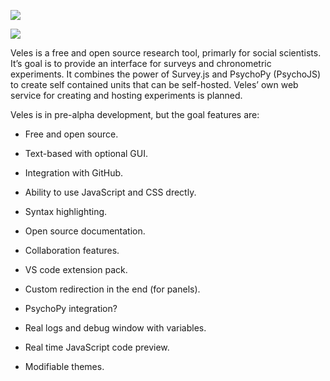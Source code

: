 ::: logo
::: light-mode
![](./figs/Veles-logo.svg)
:::

::: dark-mode
![](./figs/Veles-logo-white.svg)
:::
:::

Veles is a free and open source research tool, primarly for social scientists. It's goal is to provide an interface for surveys and chronometric experiments. It combines the power of Survey.js and PsychoPy (PsychoJS) to create self contained units that can be self-hosted. Veles' own web service for creating and hosting experiments is planned.

Veles is in pre-alpha development, but the goal features are:

-   Free and open source.

-   Text-based with optional GUI.

-   Integration with GitHub.

-   Ability to use JavaScript and CSS drectly.

-   Syntax highlighting.

-   Open source documentation.

-   Collaboration features.

-   VS code extension pack.

-   Custom redirection in the end (for panels).

-   PsychoPy integration?

-   Real logs and debug window with variables.

-   Real time JavaScript code preview.

-   Modifiable themes.
